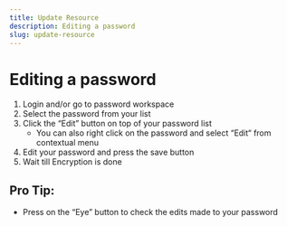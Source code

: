 ```yaml
---
title: Update Resource
description: Editing a password
slug: update-resource
---
```


# Editing a password

1.  Login and/or go to password workspace
2.  Select the password from your list
3.  Click the “Edit” button on top of your password list
    - You can also right click on the password and select “Edit“ from contextual menu
4.  Edit your password and press the save button
5.  Wait till Encryption is done

## Pro Tip:

- Press on the “Eye” button to check the edits made to your password
